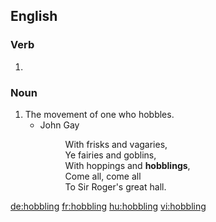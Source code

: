 ==English==

===Verb===
{{head|en|present participle}}

# {{present participle of|hobble|lang=en|nocat=1}}

===Noun===
{{en-noun}}

# The movement of one who hobbles.
#* John Gay
#*: With frisks and vagaries,<br>Ye fairies and goblins,<br>With hoppings and '''hobblings''',<br>Come all, come all<br>To Sir Roger's great hall.

[[de:hobbling]]
[[fr:hobbling]]
[[hu:hobbling]]
[[vi:hobbling]]